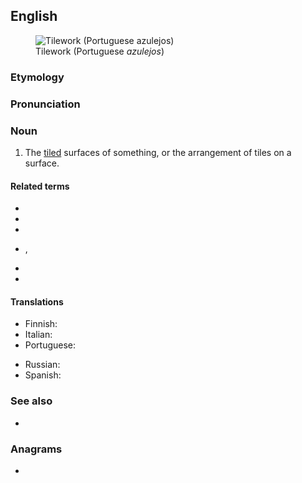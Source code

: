 ==English==
{{wiki}}
[[Image:Azulejos Parque Eduardo VII-2.jpg|thumb|Tilework (Portuguese ''azulejos'')]]

===Etymology===
{{compound|en|tile|work}}

===Pronunciation===
{{rfp|en}}

===Noun===
{{en-noun|-}}

# The [[tile]]d surfaces of something, or the arrangement of tiles on a surface.
#: {{ux|en|Decorative '''tilework''' typically takes the form of mosaic upon the walls, floor, or ceiling of a building.}}

====Related terms====
* {{l|en|set tiles}}
* {{l|en|tile}}
* {{l|en|tiler}}
* {{l|en|tilesetter}}, {{l|en|tile setter}}
* {{l|en|tileworker}}
* {{l|en|tileworks}}

====Translations====
{{trans-top|the tiled surfaces of something, or the arrangement of tiles on a surface}}
* Finnish: {{t-needed|fi}}
* Italian: {{t-needed|it}}
* Portuguese: {{t-needed|pt}}
{{trans-mid}}
* Russian: {{t-needed|ru}}
* Spanish: {{t|es|[[trabajo]] de [[azulejo]]|m}}
{{trans-bottom}}

===See also===
* {{l|en|azulejo}}

===Anagrams===
* {{anagrams|en|a=eiklortw|wortlike}}